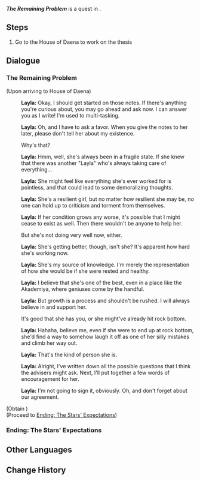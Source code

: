 {{Quest Infobox
|id            = 19160
|image         = Hangout Event Thesis Defense Practice & The Remaining Problem.png
|type          = Story
|group         = Hangout Event
|chapter       = Layla
|actNum        = I
|act           = Ever Silent Stars
|description   = 
|startLocation = [[Sumeru City]], [[Sumeru]]
|region        = Sumeru
|area          = Avidya Forest
|subarea       = Sumeru City
|requirement   = 
|prev          = The Helper
|characters    = Layla; Traveler
|voiced        = yes
}}
'''''The Remaining Problem''''' is a quest in {{Quest|Ever Silent Stars}}.

==Steps==
# Go to the House of Daena to work on the thesis

==Dialogue==
{{Quest Description|It feels like Layla has become a completely different person with everything under her control.}}

===The Remaining Problem===
{{Dialogue Start}}
;(Upon arriving to House of Daena)
:{{A|vo lylcop001 1916002 layla 01.ogg}} '''Layla:''' Okay, I should get started on those notes. If there's anything you're curious about, you may go ahead and ask now. I can answer you as I write! I'm used to multi-tasking.
:{{A|vo lylcop001 1916002 layla 02.ogg}} '''Layla:''' Oh, and I have to ask a favor. When you give the notes to her later, please don't tell her about my existence.
:{{DIcon}} Why's that?
:{{A|vo lylcop001 1916002 layla 03.ogg}} '''Layla:''' Hmm, well, she's always been in a fragile state. If she knew that there was another "Layla" who's always taking care of everything...
:{{A|vo lylcop001 1916002 layla 04.ogg}} '''Layla:''' She might feel like everything she's ever worked for is pointless, and that could lead to some demoralizing thoughts.
:{{A|vo lylcop001 1916002 layla 05.ogg}} '''Layla:''' She's a resilient girl, but no matter how resilient she may be, no one can hold up to criticism and torment from themselves.
:{{A|vo lylcop001 1916002 layla 06.ogg}} '''Layla:''' If her condition grows any worse, it's possible that I might cease to exist as well. Then there wouldn't be anyone to help her.
:{{DIcon}} But she's not doing very well now, either.
:{{A|vo lylcop001 1916002 layla 07.ogg}} '''Layla:''' She's getting better, though, isn't she? It's apparent how hard she's working now.
:{{A|vo lylcop001 1916002 layla 08.ogg}} '''Layla:''' She's my source of knowledge. I'm merely the representation of how she would be if she were rested and healthy.
:{{A|vo lylcop001 1916002 layla 09.ogg}} '''Layla:''' I believe that she's one of the best, even in a place like the Akademiya, where geniuses come by the handful.
:{{A|vo lylcop001 1916002 layla 10.ogg}} '''Layla:''' But growth is a process and shouldn't be rushed. I will always believe in and support her.
:{{DIcon}} It's good that she has you, or she might've already hit rock bottom.
:{{A|vo lylcop001 1916002 layla 11.ogg}} '''Layla:''' Hahaha, believe me, even if she were to end up at rock bottom, she'd find a way to somehow laugh it off as one of her silly mistakes and climb her way out.
:{{A|vo lylcop001 1916002 layla 12.ogg}} '''Layla:''' That's the kind of person she is.
:{{A|vo lylcop001 1916002 layla 13.ogg}} '''Layla:''' Alright, I've written down all the possible questions that I think the advisers might ask. Next, I'll put together a few words of encouragement for her.
:{{A|vo lylcop001 1916002 layla 14.ogg}} '''Layla:''' I'm not going to sign it, obviously. Oh, and don't forget about our agreement.
;(Obtain {{Item|"The Arrayed Stars Mirrored"}})
;(Proceed to [[#Ending: The Stars' Expectations|Ending: The Stars' Expectations]])
{{Dialogue End}}

===Ending: The Stars' Expectations===
{{Hangout Ending
|ending name     = The Stars' Expectations
|character       = Layla
|act             = 1
|description     = They will never meet, but "she" will always walk alongside her.
}}

==Other Languages==
{{Other Languages
|en      = The Remaining Problem
|zhs     = 剩下的问题
|zhs_rm  = Shèngxià de Wèntí
|zht     = 剩下的問題
|zht_rm  = Shèngxià de Wèntí
|zh_tl   = The Remaining Problem
|ja      = 残りの問題
|ja_rm   = Nokori no Mondai
|ja_tl   = The Remaining Problem
|ko      = 남은 문제
|ko_rm   = 
|ko_tl   = 
|es      = Problemas pendientes
|es_tl   = Pending Problems
|fr      = Le problème restant
|fr_tl   = The Remaining Problem
|ru      = Оставшаяся проблема
|ru_tl   = The Remaining Problem
|th      = ปัญหาที่หลงเหลือ
|th_rm   = 
|th_tl   = 
|vi      = Vấn Đề Còn Lại...
|vi_tl   = 
|de      = Das verbleibende Problem
|de_tl   = The Remaining Problem
|id      = Masalah yang Tersisa
|id_tl   = The Remaining Problem
|pt      = O Problema Restante
|pt_tl   = 
|tr      = Geriye Kalan Sorun
|tr_tl   = 
|it      = Un ultimo problema
|it_tl   = 
}}

==Change History==
{{Change History|3.6}}